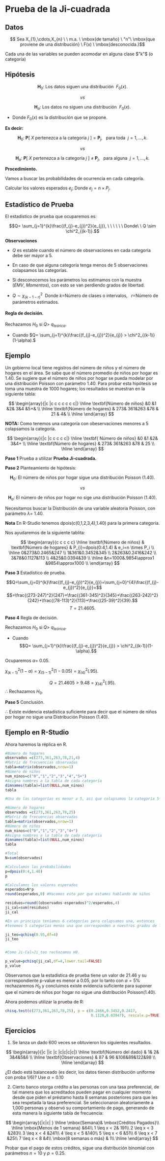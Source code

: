 # Prueba de la Ji-cuadrada

## Datos

$$ Sea X_{1},\cdots,X_{n} \ \ m.a. \  \mbox{de tamaño} \  "n"\  \mbox{que proviene de una distribución} \  F(x) \  \mbox{desconocida.}$$

Cada una de las variables se pueden acomodar en alguna clase $"k"$ (o categoría)


## Hipótesis

$$\textbf{H}_0: \ \mbox{Los datos siguen una distribución} \ \  F_{0}(x).$$

$$vs$$

$$\textbf{H}_a: \ \mbox{Los datos no siguen una distribución} \ \ F_{0}(x).$$

* Donde  $F_{0}(x)$ es la distribución que se propone.

**Es decir:**


$$\textbf{H}_0: \ \mathbf{P}[\ X \ \mbox{pertenezca a la categoría} \ j \ ] = \mathbf{P}_{j},\ \ \ \mbox{para toda} \ \  j=1,\ldots,k.$$

$$vs$$

$$\textbf{H}_a: \ \mathbf{P}[ \ X \ \mbox{pertenezca a la categoría} \ j \ ] \  \neq \  \mathbf{P}_{j}, \ \ \ \mbox{para alguna} \ \ j=1,\ldots,k.$$

**Procedimiento.**

Vamos a buscar las probabilidades de ocurrencia en cada categoría.

Calcular los valores esperados $e_{j}$;  Donde  $e_{j}=n \times P_{j}.$


## Estadístico de Prueba

El estadístico de prueba que ocuparemos es:

$$Q= \sum_{j=1}^{k}\frac{(f_{j}-e_{j})^2}{e_{j}}, \ \ \ \ \ \ Donde\ \ Q \sim \chi^2_{(k-1)}.$$


**Observaciones**

* $Q$ es estable cuando el número de observaciones en cada categoría debe ser mayor a 5.

* En caso de que alguna categoría tenga menos de 5 observaciones colapsamos las categorías.

* Si desconocemos los parámetros los estimamos con la muestra $(EMV,\  Momentos)$, con esto se van perdiendo grados de libertad. 

* $Q \sim \chi^2_{(k-1-r)}$  \ Donde $k$=Número de clases o intervalos, \  $r$=Número de parámetros estimados.


#### Regla de decisión. {-}

Rechazamos $H_0$ si  $Q$> $q_{teórica}.$

* Cuando $Q= \sum_{j=1}^{k}\frac{(f_{j}-e_{j})^2}{e_{j}} > \chi^2_{(k-1)}(1-\alpha).$


## Ejemplo

Un gobierno local tiene registros del número de niños y el número de hogares en el área. Se sabe que el número promedio de niños por hogar es 1.40. Se sugiere que el número de niños por hogar se pueda modelar por una distribución Poisson con parámetro 1.40.
Para probar esta hipótesis se toma una muestra de 1000 hogares; los resultados se muestran en la siguiente tabla:

$$
\begin{array}{|c |c c c c c c c|}
\hline
\textbf{Número de niños} &0 &1 &2& 3&4 &5+& \\
\hline
\textbf{Número de hogares} & 273& 361&263 &78 & 21 & 4& \\
\hline
\end{array}
$$

**NOTA:** Como tenemos una categoría con obeservaciones menores a 5 colapsamos la categoría.

$$
\begin{array}{|c |c c c c c|}
\hline
\textbf{  Número de niños} &0 &1 &2& 3&4+  \\
\hline
\textbf{Número de hogares} & 273& 361&263 &78 & 25  \\
\hline
\end{array}
$$
 
 
**Paso 1** Prueba a utilizar **Prueba Ji-cuadrada.**

**Paso 2** Planteamiento de hipótesis:

$$\textbf{H}_0: \ \mbox{El número de niños por hogar sigue una distribución Poisson (1.40).}$$

$$vs$$

$$\textbf{H}_a: \ \mbox{El número de niños por hogar no sige una distribución Poisson (1.40).}$$

Necesitamos buscar la Distribución de una variable aleatoria Poisson, con parámetro $\lambda$= 1.40.

**Nota** En R-Studio tenemos dpois(c(0,1,2,3,4),1.40) para la primera categoría.


Nos ayudaremos de la siguiente tablita:


$$
\begin{array}{c c c c c}
\hline
\textbf{Número de niños} & \textbf{Número de hogares} & P_{i}=dpois(0:4,1.4) & e_i=n \times P_i \\
\hline
0&273&0.2465&247 \\
1&361&0.3452&345 \\
2&263&0.2416&242 \\
3&78&0.1127&113 \\
4&25&0.0394&39 \\
\hline
&n=1000&.9854\approx1 &9854\approx1000 \\
\end{array}
$$

**Paso 3** Estadístico de prueba.


$$Q=\sum_{j=0}^{k}\frac{(f_{j}-e_{j})^2}{e_{j}}=\sum_{j=0}^{4}\frac{(f_{j}-e_{j})^2}{e_{j}}=$$
$$=\frac{(273-247)^2}{247}+\frac{(361-345)^2}{345}+\frac{(263-242)^2}{242}+\frac{(78-113)^2}{113}+\frac{(25-39)^2}{39}.$$
$$T=21.4605.$$

**Paso 4** Regla de decisión.

Rechazamos $H_0$ si  $Q$> $q_{teórica}.$

* Cuando $$Q= \sum_{j=1}^{k}\frac{(f_{j}-e_{j})^2}{e_{j}} > \chi^2_{(k-1)}(1-\alpha).$$

Ocuparemos $\alpha=$ 0.05.

$\chi^2_{(k-1)}(1-\alpha)=\chi^2_{(5-1)}(1-0.05) =\chi^2_{(4)}(.95).$


$$ Q=21.4605 > 9.48= \chi^2_{(4)}(.95).$$
$\therefore$ Rechazamos $H_0$.

**Paso 5** Conclusión.

$\therefore$ Existe evidencia estadística suficiente para decir que el número de niños por hogar no sigue una Distribución Poisson (1.40).


## Ejemplo en R-Studio

Ahora haremos la réplica en R.

```r
#Número de hogares
observados =c(273,361,263,78,21,4) 
#Matriz de frecuencias observadas
tabla=matrix(observados,nrow=1)
#Número de niños
num_ninos=c("0","1","2","3","4","5+")
#Asigna nombres a la tabla de cada categoría
dimnames(tabla)=list(NULL,num_ninos)
tabla

#Una de las categorías es menor a 5, asi que colapsamos la categoría 5+

#Número de hogares
observados =c(273,361,263,78,25)
#Matriz de frecuencias observadas
tabla=matrix(observados,nrow=1)
#Número de niños
num_ninos=c("0","1","2","3","4+")
#Asigna nombres a la tabla de cada categoría
dimnames(tabla)=list(NULL,num_ninos)
tabla

#Total
N=sum(observados)

#Calculamos las probabilidades
p=dpois(0:4,1.40)
p

#Calculamos los valores esperados
esperados=N*p
round(esperados,0) #Hacemos esto por que estamos hablando de niños

residuos=round((observados-esperados)^2/esperados,4)
ji_cal=sum(residuos)
ji_cal

#En un principio teníamos 6 categorías pero colapsamos una, entonces 
#tenemos 5 categorías menos una que corresponden a nuestros grados de libertad.

ji_teo=qchisq(0.95,df=4)
ji_teo


#Como Ji-Cal>Ji_teo rechazamos H0.

p_value=pchisq(ji_cal,df=4,lower.tail=FALSE)
p_value
```


Observamos que la estadística de prueba tiene un valor de 21.46 y su correspondiente p-value es menor a 0.05, por lo tanto con $\alpha=5\%$ rechazaremos $H_0$ y concluimos existe evidencia suficiente para suponer que el número de niños por hogar no sigue una distribución Poisson(1.40).

Ahora podemos utilizar la prueba de R:

```r
chisq.test(c(273,361,263,78,25), p = c(0.2466,0.3452,0.2417,
                                       0.1128,0.03947), rescale.p=TRUE)
```



## Ejercicios

1. Se lanza un dado 600 veces se obtuvieron los siguientes resultados.

$$
\begin{array}{|c ||c |c |c|c|c|c|}
\hline 
\textbf{Número del dado} & 1& 2& 3&4&5&6 \\
\hline 
\textbf{Observaciones} & 87 &  96 &108&89&122&98 \\
 \hline 
\end{array}
$$

¿El dado está balanceado (es decir, los datos tienen distribución uniforme con proba 1/6)? Use $\alpha=0.10$

2. Cierto banco otorga crédito a las personas con una tasa preferencial, de tal manera que los acreditados pueden pagar en cualquier momento desde que piden el préstamo hasta 8 semanas posteriores para que les sea respetada la tasa preferencial. Se seleccionaron aleatoriamente a 1,000 personas y observó su comportamiento de pago, generando de esta manera la siguiente tabla de frecuencia:

$$
\begin{array}{|c|c|  }
\hline
\mbox{Semana}& \mbox{Créditos Pagados}\\
\hline
\mbox{Menos de 1  semana} &64\\
1 \leq x < 2& 191\\
2 \leq  x < 3 &283\\
3 \leq  x < 4 &241\\
4 \leq  x < 5 &140\\
5 \leq  x < 6 &51\\
6 \leq  x < 7 &25\\
7 \leq  x < 8 &4\\
\mbox{8 semanas o más} & 1\\
\hline
\end{array}
$$

Probar que el pago de estos créditos, sigue una distribución binomial con parámetros $n = 10$ y $p = 0.25$.

